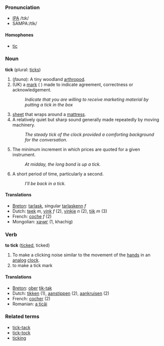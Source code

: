 ===Pronunciation===
*[[w:IPA|IPA]] /tɪk/
*SAMPA:/tIk/
====Homophones====
*[[tic]]

===Noun===
'''tick''' (plural: [[ticks]])

# (''fauna''): A tiny woodland [[arthropod]].
# (UK) a [[mark]] ( <!--what's the Unicode for this symbol?--> ) made to  indicate agreement, correctness or acknowledgement.
#:''Indicate that you are willing to receive marketing material by putting a tick in the box''
# [[sheet]] that wraps around a [[mattress]].
# A relatively quiet but sharp sound generally made repeatedly by moving machinery.
#: ''The steady tick of the clock provided a comforting background for the conversation.''
# {{trading}} The minimum increment in which prices are quoted for a given instrument.
#: ''At midday, the long bond is up a tick.''
# {{colloquial}} A short period of time, particularly a second.
#: ''I'll be back in a tick.''

====Translations====
*[[Breton]]: [[tarlask]], singular [[tarlaskenn]] ''f''
*Dutch: [[teek]] ''m'', [[vink]] ''f'' (2), [[vinkje]] ''n'' (2), [[tijk]] ''m'' (3)
*French: [[coche]] ''f'' (2)
*Mongolian: [[хачиг]] (1, khachig)

===Verb===
'''to tick''' ([[ticked]], ticked)

# To make a clicking noise similar to the movement of the [[hand]]s in an [[analog]] [[clock]].
# to make a tick mark

====Translations====
*[[Breton]]: [[ober]] [[tik-tak]]
*Dutch: [[tikken]] (1), [[aanstippen]] (2), [[aankruisen]] (2)
*French: [[cocher]] (2)
*Romanian: [[a ticăi]]

===Related terms===
*[[tick-tack]]
*[[tick-tock]]
*[[ticking]]